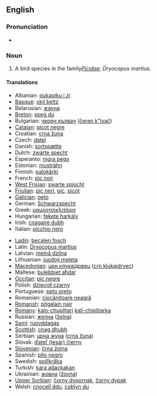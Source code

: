 {{wikipedia}}
==English==

===Pronunciation===
*{{IPA|/'blæk'wudpɛkəɻ/}}

===Noun===
{{en-noun|sg=[[black]] [[woodpecker]]}}

# {{birds}} A bird species in the family'' [[Picidae]]''; ''Dryocopus martius''.

====Translations====
{{top}}
*Albanian: [[qukapiku i zi]]
*[[Basque]]: [[okil beltz]]
*Belarusian: [[жауна]]
*[[Breton]]: [[speg du]]
*Bulgarian: [[черен кълвач]] ([[čeren k"lvač]])
*[[Catalan]]: [[picot negre]]
*Croatian: [[crna žuna]]
*Czech: [[datel]]
*Danish: [[sortspætte]] {{c}}
*Dutch: [[zwarte specht]] {{m}}
*Esperanto: [[nigra pego]]
*Estonian: [[musträhn]]
*Finnish: [[palokärki]]
*French: [[pic noir]]
*[[West Frisian]]: [[swarte spjocht]]
*[[Friulian]]: [[pic neri]], [[pic]], [[picot]]
*[[Galician]]: [[peto]]
*German: [[Schwarzspecht]]
*Greek: [[μαυροτσικλιτάρα]]
*Hungarian: [[fekete harkály]]
*Irish: [[cnagaire dubh]]
*Italian: [[picchio nero]] {{m}}
{{mid}}
*[[Ladin]]: [[becalen fosch]]
*Latin: [[Dryocopus martius]]
*Latvian: [[melnā dzilna]]
*Lithuanian: [[juodoji meleta]]
*[[Macedonian]]: [[црн клукаjдрвец]] ([[crn klukajdrvec]])
*Maltese: [[bulebbiet aħdar]]
*[[Occitan]]: [[pic negre]]
*Polish: [[dzięcioł czarny]]
*Portuguese: [[peto preto]]
*Romanian: [[ciocănitoare neagră]]
*[[Romansh]]: [[pitgalain nair]]
*[[Romany]]: [[kalo-chuplitari]] {{m}} [[kali-chiplitarka]] {{f}}
*Russian: [[желна]] ([[želna]])
*[[Sami]]: [[ruovddagas]]
*[[Scottish]]: [[cnag dhubh]]
*Serbian: [[црна жуна]] ([[crna žuna]])
*Slovak: [[ďateľ (tesár) čierny]]
*[[Slovenian]]: [[črna žolna]]
*Spanish: [[pito negro]] {{m}}
*Swedish: [[spillkråka]] {{c}}
*Turkish: [[kara ağaçkakan]]
*Ukrainian: [[жовна]] ([[žovna]])
*[[Upper Sorbian]]: [[čorny dypornak]], [[čorny dypak]]
*Welsh: [[cnocell ddu]], [[coblyn du]]
{{bottom}}